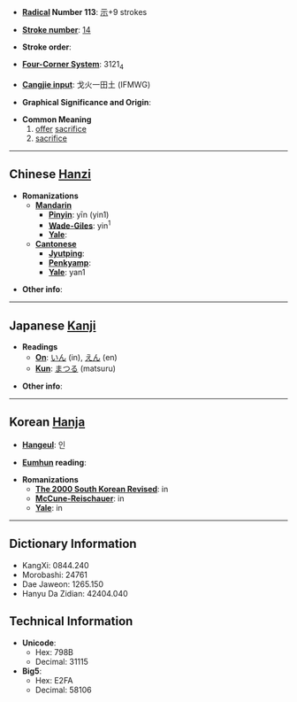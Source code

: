 * '''[[Wiktionary:Chinese radical index| Radical]] Number 113''': [[Wiktionary:Chinese radical index 示|示]]+9 strokes

* '''[[Wiktionary:Chinese total strokes index|Stroke number]]''': [[Wiktionary:Chinese total strokes index 14|14]]

* '''Stroke order''': 

* '''[[Wiktionary:Chinese four corner index|Four-Corner System]]''': 3121<sub>4</sub>

* '''[[Wiktionary:Chinese Cangjie index|Cangjie input]]''': 戈火一田土 (IFMWG)

* '''Graphical Significance and Origin''': 

* '''Common Meaning'''
*#[[offer]] [[sacrifice]]
*# [[sacrifice]]

----

== Chinese [[Hanzi]] ==

* '''Romanizations'''
** '''[[Mandarin]]'''
*** '''[[Pinyin]]''': yīn (yin1)
*** '''[[Wade-Giles]]''': yin<sup>1</sup>
*** '''[[Yale]]''': 
** '''[[Cantonese]]'''
*** '''[[Jyutping]]''':
*** '''[[Penkyamp]]''': 
*** '''[[Yale]]''': yan1

* '''Other info''': 

----

== Japanese [[Kanji]] ==

* '''Readings'''
** '''[[On]]''': [[いん]] (in), [[えん]] (en)
** '''[[Kun]]''': [[まつる]] (matsuru)

* '''Other info''':  

----

== Korean [[Hanja]] ==

* '''[[Hangeul]]''': 인

* '''[[Eumhun]] reading''': 

* '''Romanizations'''
** '''[[The 2000 South Korean Revised Romanization|The 2000 South Korean Revised]]''': in
** '''[[McCune-Reischauer]]''': in
** '''[[Yale]]''': in

----

== Dictionary Information ==

* KangXi: 0844.240
* Morobashi: 24761
* Dae Jaweon: 1265.150
* Hanyu Da Zidian: 42404.040

== Technical Information ==

* '''Unicode''':
** Hex: 798B
** Decimal: 31115
* '''Big5''':
** Hex: E2FA
** Decimal: 58106